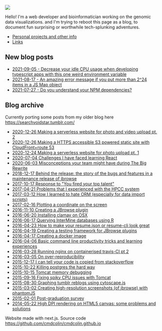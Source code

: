 

![](/me.jpg)


Hello! I'm a web developer and bioinformatician working on the genomic data
visualizations. and I'm trying to reboot this page as a blog, to document fun
surprising or worthwhile tech-splunking adventures.

- [Personal projects and other info](projects.html)
- [Links](links.html)

## New blog posts


- [2021-09-05 - Decrease your idle CPU usage when developing typescript apps with this one weird environment variable](2021-09-05-typescript.html)
- [2021-08-17 - An amazing error message if you put more than 2^24 items in a JS Map object](2021-08-15-map-limit.html)
- [2021-07-27 - Do you understand your NPM dependencies?](2021-07-27-npm-dependencies)

## Blog archive

Currently porting some posts from my older blog here
https://searchvoidstar.tumblr.com/



- [2020-12-26 Making a serverless website for photo and video upload pt. 2](2020-12-26.html)
- [2020-12-26 Making a HTTPS accessible S3 powered static site with CloudFront+route 53](2020-12-26-pt2.html)
- [2020-12-24 Making a serverless website for photo upload pt. 1](2020-12-24.html)
- [2020-07-04 Challenges I have faced learning React](2020-07-04.html)
- [2020-06-03 Misconceptions your team might have during The Big Rewrite](2020-06-03.html)
- [2018-12-17 Behind the release: the story of the bugs and features in a maintenance release of jbrowse](2018-12-17.html)
- [2017-10-17 Response to "You fired your top talent"](2017-10-17.html)
- [2017-04-21 Problems that I experienced with the HPCC system](2017-04-21.html)
- [2017-03-12 How I learned to hate ORM (especially for data import scripts)](2017-03-12.html)
- [2017-02-16 Plotting a coordinate on the screen](2017-02-16.html)
- [2016-11-10 Creating a JBrowse plugin](2016-11-10.html)
- [2016-06-20 Installing clamav on OSX](2016-06-20.html)
- [2016-06-17 Querying InterMine databases using R](2016-06-17.html)
- [2016-04-23 How to make your resume.json or resume-cli look great](2016-04-23.html)
- [2016-04-19 Creating a testing framework for JBrowse plugins](2016-04-19.html)
- [2016-04-17 Creating a docker image](2016-04-17.html)
- [2016-04-06 Basic command line productivity tricks and learning experiences](2016-04-06.html)
- [2016-03-28 Running nginx on containerised travis-CI pt 2](2016-03-28.html)
- [2016-03-05 On over-reproducibility](2016-03-05.html)
- [2015-12-17 I can tell your code is copied from stackoverflow](2015-12-17.html)
- [2015-10-22 Killing postgres the hard way](2015-10-22.html)
- [2015-10-15 Tomcat memory debugging](2015-10-15.html)
- [2015-09-16 Fixing spiky CPU issues with Tomcat](2015-09-16.html)
- [2015-08-30 Graphing tumblr reblogs using cytoscape.js](2015-08-30.html)
- [2015-03-02 Creating high-resolution screenshots (of jbrowse) with phantomJS](2015-03-02.html)
- [2015-02-01 Post-graduation survey](2015-02-01.html)
- [2014-05-22 High DPI rendering on HTML5 canvas: some problems and solutions](2014-05-22.html)


Website made with next.js. Source code
https://github.com/cmdcolin/cmdcolin.github.io


